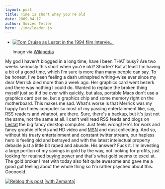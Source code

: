 ```yaml
---
layout: post
title: Time is short whey you're old
date: 2009-04-17
author: Swizec Teller
hero: ./img/loader.js
---
```


-   [![Tom Cruise as Lestat in the 1994 film Intervie...](http://upload.wikimedia.org/wikipedia/en/thumb/6/67/Lestat_IWTV.jpg/202px-Lestat_IWTV.jpg "Tom Cruise as Lestat in the 1994 film Intervie...")](http://en.wikipedia.org/wiki/Image:Lestat_IWTV.jpg)

    Image via [Wikipedia](http://en.wikipedia.org/wiki/Image:Lestat_IWTV.jpg)

My god I haven't blogged in a long time, have I been THAT busy? Are two weeks seriously this short when you're old? Shorter? But at least I'm having a bit of a good time, which I'm sure is more than many people can say. To be honest, I've been feeling a dash uninspired writing-wise ever since my dear Merrick died more than a week ago. Her graphics card went bezerk and there was nothing I could do. Wanted to replace the broken thing myself just so it'd be over with quickly, but alas, portable Macs don't use a graphics card per se, but a graphics chip and some memory right on the motherboard. This makes me sad. What's worse is that Merrick was my happy fun times computer so most of my passing entertainment like, say, RSS readers and whatnot, are there. Sure, there's a backup, but it's just not the same, not the same at all. I can't well read RSS feeds and blogs on [Lestat](http://en.wikipedia.org/wiki/Lestat_de_Lioncourt "Lestat de Lioncourt") the big fancy desktop computer. Just feels wrong! He's for work and fancy graphic effects and HD video and [MSN](http://en.wikipedia.org/wiki/MSN "MSN") and dust collecting. And so, without his trusty entertainment and constant twitter stream, our hapless hero is feeling old and betrayed and with the latest intelectual property debacle just a little bit raped and abusde. His answer? Fuck it. I'm investing a large portion of my savings in gold by the way, not looking for profits, just looking for retained [buying power](http://en.wikipedia.org/wiki/Purchasing_power "Purchasing power") and that's what gold seems to excel at. The gold broker I met with today also felt quite awesome and gave me a good gut feeling about the whole thing so I'm rather psyched about this. Gooooold.

[![Reblog this post \[with Zemanta\]](http://img.zemanta.com/reblog_e.png?x-id=2631de0c-386d-4b3c-a178-7fe90bccaede)](http://reblog.zemanta.com/zemified/2631de0c-386d-4b3c-a178-7fe90bccaede/ "Zemified by Zemanta")

